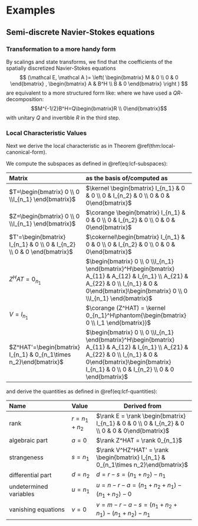# Examples 

## Semi-discrete Navier-Stokes equations

### Transformation to a more handy form

By scalings and state transforms, we find that the coefficients of the spatially discretized Navier-Stokes equations 
$$
(\mathcal E, \mathcal A )= \left(
\begin{bmatrix} M & 0 \\ 0 & 0 \end{bmatrix}
,
\begin{bmatrix} A & B^H \\ B & 0 \end{bmatrix}
\right )
$$
are equivalent to a more structured form like:
\begin{align*}
\{\lambda \mathcal E - \mathcal A\} &=
\left\{\lambda 
\begin{bmatrix} M & 0 \\ 0 & 0 \end{bmatrix}
-
\begin{bmatrix} A & B^H \\ B & 0 \end{bmatrix}
\right\} \\
& \backsim 
\begin{bmatrix} M^{-1/2} & 0 \\ 0 & I \end{bmatrix}
\left\{\lambda
\begin{bmatrix} M & 0 \\ 0 & 0 \end{bmatrix}
-
\begin{bmatrix} A & B^H \\ B & 0 \end{bmatrix}
\right\} 
\begin{bmatrix} M^{-1/2} & 0 \\ 0 & I \end{bmatrix} \\
& \backsim 
\begin{bmatrix} Q^H & 0 \\ 0 & I \end{bmatrix}
\left\{\lambda 
\begin{bmatrix} I & 0 \\ 0 & 0 \end{bmatrix}
-
\begin{bmatrix} M^{-1/2}AM^{-1/2} &  M^{-1/2}B^H \\ B M^{-1/2} & 0 \end{bmatrix}
\right\}
\begin{bmatrix} Q & 0 \\ 0 & I \end{bmatrix} \\
& \backsim 
\begin{bmatrix} I & 0 \\ 0 & R^{-H} \end{bmatrix}
\left\{ \lambda
\begin{bmatrix} I & 0 \\ 0 & 0 \end{bmatrix}
-
\begin{bmatrix} M^{-1/2}AM^{-1/2} &  \begin{bmatrix} R \\ 0 \end{bmatrix} \\ \begin{bmatrix}R^H & 0\end{bmatrix} & 0 \end{bmatrix}
\right \}
  \begin{bmatrix} I & 0 \\ 0 & R^{-1} \end{bmatrix} \\
& \quad =
\left\{\lambda
\begin{bmatrix} I_{n_1} & 0 & 0 \\ 0 & I_{n_2} & 0 \\ 0 & 0 & 0\end{bmatrix}
-
\begin{bmatrix} A_{11} & A_{12} & I_{n_1} \\ A_{21} & A_{22} & 0 \\ I_{n_1} & 0 & 0\end{bmatrix}
\right\}.
\end{align*}
where we have used a *QR*-decomposition: $$M^{-1/2}B^H=Q\begin{bmatrix}R \\ 0\end{bmatrix}$$ with unitary $Q$ and invertible $R$ in the third step.

### Local Characteristic Values {#x-nse-local-char-vals}

Next we derive the local characteristic as in Theorem \@ref(thm:local-canonical-form).

We compute the subspaces as defined in \@ref(eq:lcf-subspaces):

| Matrix | as the basis of/computed as|
|:-----------|:--------------------------|
| $T=\begin{bmatrix} 0 \\ 0 \\I_{n_1} \end{bmatrix}$ | $\kernel \begin{bmatrix} I_{n_1} & 0 & 0 \\ 0 & I_{n_2} & 0 \\ 0 & 0 & 0\end{bmatrix}$ |
| $Z=\begin{bmatrix} 0 \\ 0 \\I_{n_1} \end{bmatrix}$ | $\corange \begin{bmatrix} I_{n_1} & 0 & 0 \\ 0 & I_{n_2} & 0 \\ 0 & 0 & 0\end{bmatrix}$ |
| $T'=\begin{bmatrix} I_{n_1} & 0 \\ 0 & I_{n_2} \\ 0 & 0 \end{bmatrix}$ | $\cokernel\begin{bmatrix} I_{n_1} & 0 & 0 \\ 0 & I_{n_2} & 0 \\ 0 & 0 & 0\end{bmatrix}$ |
| $Z^HAT=0_{n_1}$ | $\begin{bmatrix} 0 \\ 0 \\I_{n_1} \end{bmatrix}^H\begin{bmatrix} A_{11} & A_{12} & I_{n_1} \\ A_{21} & A_{22} & 0 \\ I_{n_1} & 0 & 0\end{bmatrix}\begin{bmatrix} 0 \\ 0 \\I_{n_1} \end{bmatrix}$ |
| $V=I_{n_1}$ | $\corange (Z^HAT) = \kernel 0_{n_1}^H\phantom{\begin{bmatrix} 0 \\ I_1 \end{bmatrix}}$ |
| $Z^HAT'=\begin{bmatrix} I_{n_1} & 0_{n_1\times n_2}\end{bmatrix}$ | $\begin{bmatrix} 0 \\ 0 \\I_{n_1} \end{bmatrix}^H\begin{bmatrix} A_{11} & A_{12} & I_{n_1} \\ A_{21} & A_{22} & 0 \\ I_{n_1} & 0 & 0\end{bmatrix}\begin{bmatrix} I_{n_1} & 0 \\ 0 & I_{n_2} \\ 0 & 0 \end{bmatrix}$ |

and derive the quantities as defined in \@ref(eq:lcf-quantities):

| Name | Value | Derived from |
|:-----------------|:------|----------------------------|
| rank | $r=n_1+n_2$ | $\rank E = \rank \begin{bmatrix} I_{n_1} & 0 & 0 \\ 0 & I_{n_2} & 0 \\ 0 & 0 & 0\end{bmatrix}$ |
| algebraic part | $a=0$ | $\rank Z^HAT = \rank 0_{n_1}$ |
| strangeness | $s=n_1$ | $\rank V^HZ^HAT' = \rank \begin{bmatrix} I_{n_1} & 0_{n_1\times n_2}\end{bmatrix}$ |
| differential part | $d=n_2$ | $d=r-s=(n_1 + n_2) - n_1$ |
| undetermined variables | $u=n_1$ | $u=n-r-a=(n_1+n_2+n_1)-(n_1+n_2)-0$ |
| vanishing equations | $v=0$ | $v=m-r-a-s=(n_1+n_2+n_1)-(n_1+n_2)-n_1$ |


